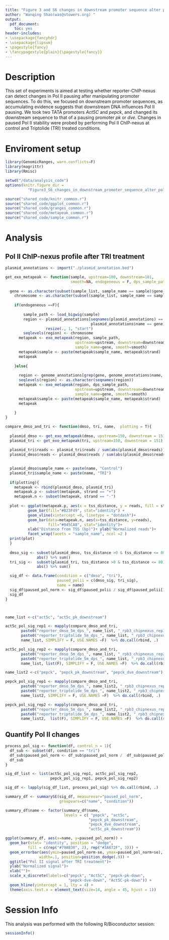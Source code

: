 ```yaml
---
title: "Figure 3 and S6 changes in downstream promoter sequence alter polii pausing"
author: "Wanqing Shao(was@stowers.org) "
output:
  pdf_document:
    toc: yes
header-includes:
- \usepackage{fancyhdr}
- \usepackage{lipsum}
- \pagestyle{fancy}
- \fancypagestyle{plain}{\pagestyle{fancy}}
---
```


# Description

This set of experiments is aimed at testing whether reporter-ChIP-nexus can detect changes in Pol II pausing after manipulating promoter sequences. To do this, we focused on downstream promoter sequences, as accumulating evidence suggests that downstream DNA influences Pol II pausing. We took two TATA promoters *Act5C* and *pepck*, and changed its downstream sequence to that of a pausing promoter *pk* or *dve*. Changes in paused Pol II stability were probed by performing Pol II ChIP-nexus at control and Triptolide (TRI) treated conditions.


# Enviroment setup

``` r
library(GenomicRanges, warn.conflicts=F)
library(magrittr)
library(Rmisc)

setwd("/data/analysis_code")
options(knitr.figure_dir = 
          "Figure3_S6_changes_in_downstream_promoter_sequence_alter_polii_pausing")

source("shared_code/knitr_common.r")
source("shared_code/ggplot_common.r")
source("shared_code/granges_common.r")
source("shared_code/metapeak_common.r")
source("shared_code/sample_common.r")
```

# Analysis

## Pol II ChIP-nexus profile after TRI treatment

```r
plasmid_annotations <- import("./plasmid_annotation.bed")

get_exo_metapeak <- function(sample, upstream=100, downstream=101, 
                             smooth=NA, endogeneous = F, dps_sample_path=NULL){
	
  gene <- as.character(subset(sample_list, sample_name == sample)$gene)
	chromosome <- as.character(subset(sample_list, sample_name == sample )$chromosome)
	
	if(endogeneous ==F){
	  
	  	sample_path <- load_bigwig(sample)
	  	region <- plasmid_annotations[seqnames(plasmid_annotations) == chromosome & 
	  	                              plasmid_annotations$name == gene] %>%
	  	          resize(., 1, "start")
	    seqlevels(region) <- chromosome
      metapeak <- exo_metapeak(region, sample_path, 
                               upstream=upstream, downstream=downstream, 
                               sample_name=gene, smooth=smooth)
      metapeak$sample <- paste(metapeak$sample_name, metapeak$strand)
      metapeak
      
	}else{
	  
  	  region <- genome_annotations[grep(gene, genome_annotations$name, ignore.case = T)]
  	  seqlevels(region) <- as.character(seqnames(region))
  	  metapeak <- exo_metapeak(region, dps_sample_path, 
  	                           upstream=upstream, downstream=downstream, 
  	                           sample_name=gene, smooth=smooth)
  	  metapeak$sample <- paste(metapeak$sample_name, metapeak$strand)
      metapeak
	 
	}
}

compare_dmso_and_tri <- function(dmso, tri, name,  plotting = T){
  
  plasmid_dmso <- get_exo_metapeak(dmso, upstream=150, downstream = 151)
  plasmid_tri <- get_exo_metapeak(tri, upstream=150, downstream = 151)
  
  plasmid_tri$reads <- plasmid_tri$reads / sum(abs(plasmid_dmso$reads))
  plasmid_dmso$reads <- plasmid_dmso$reads / sum(abs(plasmid_dmso$reads))

  
  plasmid_dmso$sample_name <- paste(name, "Control")
  plasmid_tri$sample_name <- paste(name, "TRI")
  
  if(plotting){
    metapeak <- rbind(plasmid_dmso, plasmid_tri)
    metapeak.p <- subset(metapeak, strand == "+")
    metapeak.n <- subset(metapeak, strand == "-")
  
  plot <- ggplot(metapeak.p, aes(x = tss_distance, y = reads, fill = strand))+ 
          geom_bar(fill="#B23F49", stat="identity") + 
          geom_vline(xintercept =0, linetype = "dotdash")+
          geom_bar(data=metapeak.n, aes(x=tss_distance, y=reads), 
                   fill="#045CA8", stat="identity")+
          xlab("Distance from TSS (bp)")+ ylab("Normalized reads")+
          facet_wrap(facets = "sample_name", ncol =2 )
  print(plot)
  }
  
  dmso_sig <- subset(plasmid_dmso, tss_distance >0 & tss_distance <= 80)$reads %>%
              abs() %>% sum()
  tri_sig <-  subset(plasmid_tri, tss_distance >0 & tss_distance <= 80)$reads%>%
              abs() %>% sum()

  sig_df <- data.frame(condition = c("dmso", "tri"), 
                       paused_polii = c(dmso_sig, tri_sig), 
                       name = name)
  sig_df$paused_pol_norm <- sig_df$paused_polii / sig_df$paused_polii[1]
  sig_df
}



name_list <-c("act5c", "act5c_pk_downstream")

act5c_pol_sig_rep1 <- mapply(compare_dmso_and_tri,
       paste0("reporter_dmso_5m_dps_", name_list, "_rpb3_chipnexus_rep1"),
       paste0("reporter_triptolide_5m_dps_", name_list, "_rpb3_chipnexus_rep1"),
       name_list, SIMPLIFY = F, USE.NAMES =F)  %>% do.call(rbind, .)

act5c_pol_sig_rep2 <- mapply(compare_dmso_and_tri,
       paste0("reporter_dmso_5m_dps_", name_list, "_rpb3_chipnexus_rep2"),
       paste0("reporter_triptolide_5m_dps_", name_list, "_rpb3_chipnexus_rep2"),
       name_list, list(F), SIMPLIFY = F, USE.NAMES =F)  %>% do.call(rbind, .)

name_list2 <-c("pepck", "pepck_pk_downstream", "pepck_dve_downstream")

pepck_pol_sig_rep1 <- mapply(compare_dmso_and_tri,
       paste0("reporter_dmso_5m_dps_", name_list2, "_rpb3_chipnexus_rep1"),
       paste0("reporter_triptolide_5m_dps_", name_list2, "_rpb3_chipnexus_rep1"),
       name_list2, SIMPLIFY = F, USE.NAMES =F)  %>% do.call(rbind, .)

pepck_pol_sig_rep2 <- mapply(compare_dmso_and_tri,
       paste0("reporter_dmso_5m_dps_", name_list2, "_rpb3_chipnexus_rep2"),
       paste0("reporter_triptolide_5m_dps_", name_list2, "_rpb3_chipnexus_rep2"),
       name_list2,  list(F), SIMPLIFY = F, USE.NAMES =F)  %>% do.call(rbind, .)

```

## Quantify Pol II changes

```r

process_pol_sig <- function(df, control_n = 1){
  df_sub <- subset(df, condition == "tri")
  df_sub$paused_pol_norm <- df_sub$paused_pol_norm /  df_sub$paused_pol_norm[control_n]
  df_sub
}

sig_df_list <- list(act5c_pol_sig_rep1, act5c_pol_sig_rep2,
                    pepck_pol_sig_rep1, pepck_pol_sig_rep2)

sig_df <- lapply(sig_df_list, process_pol_sig) %>% do.call(rbind, .)

summary_df <- summarySE(sig_df, measurevar="paused_pol_norm", 
                        groupvars=c("name", "condition"))

summary_df$name <- factor(summary_df$name, 
                          levels = c( "pepck", "act5c", 
                                     "pepck_pk_downstream",
                                     "pepck_dve_downstream",
                                     "act5c_pk_downstream"))

ggplot(summary_df, aes(x=name, y=paused_pol_norm)) + 
  geom_bar(stat= "identity", position = "dodge", 
          fill = c(rep("#79AB30", 2), rep("#3A672F", 3))) + 
  geom_errorbar(aes(ymin=paused_pol_norm-se, ymax=paused_pol_norm+se), 
               width=.1, position=position_dodge(.9)) +
  ggtitle("Pol II signal after TRI treatment")+
  ylab("Normalized signal")+
  xlab("")+ 
  scale_x_discrete(labels=c("pepck", "Act5C", "pepck-pk-down", 
                            "pepck-dve-down", "Act5C-pk-down")) +
  geom_hline(yintercept = 1, lty = 4) +
  theme(axis.text.x = element_text(size=14, angle = 45, hjust = 1)) 

```

# Session Info

This analysis was performed with the following R/Bioconductor session:

```r
sessionInfo()
```

